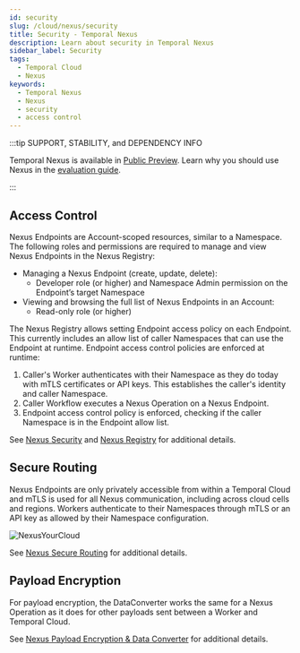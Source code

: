 ```yaml
---
id: security
slug: /cloud/nexus/security
title: Security - Temporal Nexus
description: Learn about security in Temporal Nexus
sidebar_label: Security
tags:
  - Temporal Cloud
  - Nexus
keywords:
  - Temporal Nexus
  - Nexus
  - security
  - access control
---
```


:::tip SUPPORT, STABILITY, and DEPENDENCY INFO

Temporal Nexus is available in [Public Preview](/evaluate/development-production-features/release-stages#public-preview).
Learn why you should use Nexus in the [evaluation guide](/evaluate/nexus).

:::

## Access Control

Nexus Endpoints are Account-scoped resources, similar to a Namespace.
The following roles and permissions are required to manage and view Nexus Endpoints in the Nexus Registry:
- Managing a Nexus Endpoint (create, update, delete):
  - Developer role (or higher) and Namespace Admin permission on the Endpoint’s target Namespace
- Viewing and browsing the full list of Nexus Endpoints in an Account: 
  - Read-only role (or higher)

The Nexus Registry allows setting Endpoint access policy on each Endpoint.
This currently includes an allow list of caller Namespaces that can use the Endpoint at runtime.
Endpoint access control policies are enforced at runtime:
1. Caller's Worker authenticates with their Namespace as they do today with mTLS certificates or API keys.
This establishes the caller's identity and caller Namespace.
2. Caller Workflow executes a Nexus Operation on a Nexus Endpoint.
3. Endpoint access control policy is enforced, checking if the caller Namespace is in the Endpoint allow list.


See [Nexus Security](/nexus/security) and [Nexus Registry](/nexus/registry) for additional details.


## Secure Routing

Nexus Endpoints are only privately accessible from within a Temporal Cloud and mTLS is used for all Nexus communication, including across cloud cells and regions.
Workers authenticate to their Namespaces through mTLS or an API key as allowed by their Namespace configuration.

![NexusYourCloud](/img/nexus/nexus-connect-queue-based-workers.png)

See [Nexus Secure Routing](/nexus/security#secure-routing) for additional details.

## Payload Encryption

For payload encryption, the DataConverter works the same for a Nexus Operation as it does for other payloads sent between a Worker and Temporal Cloud.

See [Nexus Payload Encryption & Data Converter](/nexus/security#payload-encryption-data-converter) for additional details.
